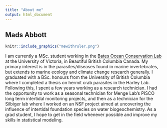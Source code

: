 ```yaml
---
title: "About me"
output: html_document
---
```


## Mads  Abbott

```r
knitr::include_graphics("mewithruler.png")
```

  I am currently a MSc. student working in the [Bates Ocean Conservation Lab](https://www.oceanconservationlab.com/) at the University of Victoria, in Beautiful British Columbia Canada. My primary interest is in the parasites/diseases found in marine invertebrates, but extends to marine ecology and climate change research generally. I graduated with a BSc. honours from the University of British Columbia where I completed a thesis on hermit crab parasites in the Harley Lab. Following this, I spent a few years working as a research technician. I had the opportunity to work as a seasonal technician for Menge Lab's PISCO long term intertidal monitoring projects, and then as a technician for the Silbiger lab where I worked on an NSF project aimed at uncovering the influence of intertidal foundation species on water biogeochemistry. As a grad student, I hope to get in the field whenever possible and improve my skills in statistical modeling. 


